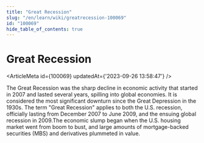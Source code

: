 ```yaml
---
title: "Great Recession"
slug: "/en/learn/wiki/greatrecession-100069"
id: "100069"
hide_table_of_contents: true
---
```



# Great Recession

<ArticleMeta id={100069} updatedAt={'2023-09-26 13:58:47'} />
<div className='border-solid border-b border-t-0 my-4 border-[var(--ifm-color-gray-300)]' />

The Great Recession was the sharp decline in economic activity that started in 2007 and lasted several years, spilling into global economies. It is considered the most significant downturn since the Great Depression in the 1930s. The term "Great Recession" applies to both the U.S. recession, officially lasting from December 2007 to June 2009, and the ensuing global recession in 2009.The economic slump began when the U.S. housing market went from boom to bust, and large amounts of mortgage-backed securities (MBS) and derivatives plummeted in value.
